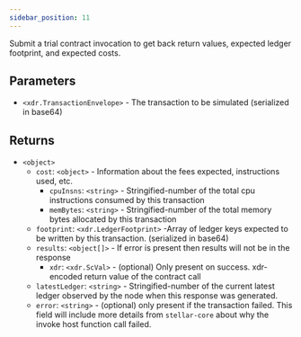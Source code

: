 ```yaml
---
sidebar_position: 11
---
```


Submit a trial contract invocation to get back return values, expected ledger footprint, and expected costs.

## Parameters

- `<xdr.TransactionEnvelope>` - The transaction to be simulated (serialized in base64)

## Returns

- `<object>`
  - `cost`: `<object>` - Information about the fees expected, instructions used, etc.
    - `cpuInsns`: `<string>` - Stringified-number of the total cpu instructions consumed by this transaction
    - `memBytes`: `<string>` - Stringified-number of the total memory bytes allocated by this transaction
  - `footprint`: `<xdr.LedgerFootprint>` -Array of ledger keys expected to be written by this transaction. (serialized in base64)
  - `results`: `<object[]>` - If error is present then results will not be in the response
    - `xdr`: `<xdr.ScVal>` - (optional) Only present on success. xdr-encoded return value of the contract call
  - `latestLedger`: `<string>` - Stringified-number of the current latest ledger observed by the node when this response was generated.
  - `error`: `<string>` - (optional) only present if the transaction failed. This field will include more details from `stellar-core` about why the invoke host function call failed.
